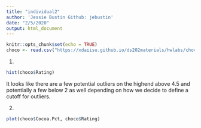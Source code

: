 ```yaml
---
title: "individual2"
author: 'Jessie Bustin Github: jebustin'
date: "2/5/2020"
output: html_document
---
```


```r
knitr::opts_chunk$set(echo = TRUE)
choco <- read.csv("https://xdaiisu.github.io/ds202materials/hwlabs/choco.csv")
```

1. 
```r
hist(choco$Rating)
```
It looks like there are a few potential outliers on the highend above 4.5 and potentially a few below 2 as well depending on how we decide to define a cutoff for outliers.

2.
```r
plot(choco$Cocoa.Pct, choco$Rating)
```